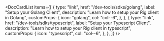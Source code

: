 
<DocCardList
  items={[
    {
      type: "link",
      href: "/dev-tools/sdks/golang",
      label: "Setup your Golang Client",
      description: "Learn how to setup your Rig client in Golang",
      customProps: {
        icon: "golang",
        col: "col--6",
      },
    },
    {
      type: "link",
      href: "/dev-tools/sdks/typescript",
      label: "Setup your Typescript Client",
      description: "Learn how to setup your Rig client in typescript",
      customProps: {
        icon: "typescript",
        col: "col--6",
      },
    },
  ]}
/>
